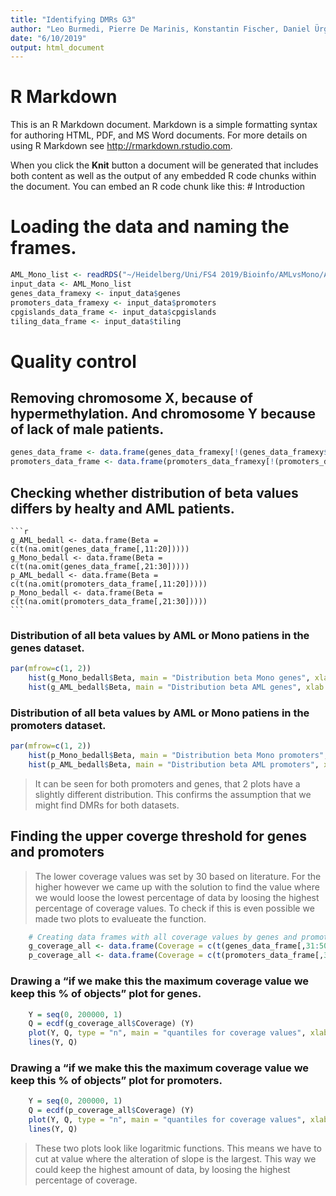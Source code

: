 ```yaml
---
title: "Identifying DMRs G3"
author: "Leo Burmedi, Pierre De Marinis, Konstantin Fischer, Daniel Ürge"
date: "6/10/2019"
output: html_document
---
```


# R Markdown

This is an R Markdown document. Markdown is a simple formatting syntax for authoring HTML, PDF, and MS Word documents. For more details on using R Markdown see <http://rmarkdown.rstudio.com>.

When you click the **Knit** button a document will be generated that includes both content as well as the output of any embedded R code chunks within the document. You can embed an R code chunk like this:
# Introduction


# Loading the data and naming the frames.
```r
AML_Mono_list <- readRDS("~/Heidelberg/Uni/FS4 2019/Bioinfo/AMLvsMono/AML_Mono_list.RDS")
input_data <- AML_Mono_list
genes_data_framexy <- input_data$genes
promoters_data_framexy <- input_data$promoters
cpgislands_data_frame <- input_data$cpgislands
tiling_data_frame <- input_data$tiling
```
# Quality control
## Removing chromosome X, because of hypermethylation. And chromosome Y because of lack of male patients.
```R
genes_data_frame <- data.frame(genes_data_framexy[!(genes_data_framexy$Chromosome == "chrX" | genes_data_framexy$Chromosome == "chrY"),])
promoters_data_frame <- data.frame(promoters_data_framexy[!(promoters_data_framexy$Chromosome == "chrX" | promoters_data_framexy$Chromosome == "chrY"),])
```

## Checking whether distribution of beta values differs by healty and AML patients. 
    ```r
    g_AML_bedall <- data.frame(Beta = c(t(na.omit(genes_data_frame[,11:20]))))
    g_Mono_bedall <- data.frame(Beta = c(t(na.omit(genes_data_frame[,21:30]))))
    p_AML_bedall <- data.frame(Beta = c(t(na.omit(promoters_data_frame[,11:20]))))
    p_Mono_bedall <- data.frame(Beta = c(t(na.omit(promoters_data_frame[,21:30]))))
    ```

### Distribution of all beta values by AML or Mono patiens in the genes dataset.
```r
par(mfrow=c(1, 2))    
    hist(g_Mono_bedall$Beta, main = "Distribution beta Mono genes", xlab = "beta value", col = "forestgreen", breaks = 50, ylim = c(0, 80000))
    hist(g_AML_bedall$Beta, main = "Distribution beta AML genes", xlab = "beta value", col = "red", breaks = 50)
```  
### Distribution of all beta values by AML or Mono patiens in the promoters dataset.

```r
par(mfrow=c(1, 2))    
    hist(p_Mono_bedall$Beta, main = "Distribution beta Mono promoters", xlab = "beta value", col = "forestgreen", breaks = 50, ylim = c(0, 80000))
    hist(p_AML_bedall$Beta, main = "Distribution beta AML promoters", xlab = "beta value", col = "red", breaks = 50)
```  
> It can be seen for both promoters and genes, that 2 plots have a slightly different distribution. This confirms the assumption that we might find DMRs for both datasets. 

## Finding the upper coverge threshold for genes and promoters
> The lower coverage values was set by 30 based on literature. For the higher however we came up with the solution to find the value where we would loose the lowest percentage of data by loosing the highest percentage of coverage values. To check if this is even possible we made two plots to evalueate the function.

```r
    # Creating data frames with all coverage values by genes and promoters
    g_coverage_all <- data.frame(Coverage = c(t(genes_data_frame[,31:50])))
    p_coverage_all <- data.frame(Coverage = c(t(promoters_data_frame[,31:50])))
```
### Drawing a "if we make this the maximum coverage value we keep this % of objects" plot for genes.

```r
    Y = seq(0, 200000, 1)
    Q = ecdf(g_coverage_all$Coverage) (Y)
    plot(Y, Q, type = "n", main = "quantiles for coverage values", xlab = "Coverage        value", ylab = "Quantile")
    lines(Y, Q)
```
### Drawing a "if we make this the maximum coverage value we keep this % of objects" plot for promoters.
```r
    Y = seq(0, 200000, 1)
    Q = ecdf(p_coverage_all$Coverage) (Y)
    plot(Y, Q, type = "n", main = "quantiles for coverage values", xlab = "Coverage        value", ylab = "Quantile")
    lines(Y, Q)
```
> These two plots look like logaritmic functions. This means we have to cut at value where the alteration of slope is the largest. This way we could keep the highest amount of data, by loosing the highest percentage of coverage.  

